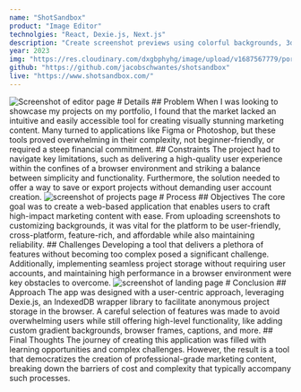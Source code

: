 ```yaml
---
name: "ShotSandbox"
product: "Image Editor"
technolgies: "React, Dexie.js, Next.js"
description: "Create screenshot previews using colorful backgrounds, 3d orientation, browser frames, and more."
year: 2023
img: "https://res.cloudinary.com/dxgbphyhg/image/upload/v1687567779/portfolio%20assets/shotsandbox/preview.jpg"
github: "https://github.com/jacobschwantes/shotsandbox"
live: "https://www.shotsandbox.com/"
---
```


<Image alt="Screenshot of editor page" src="https://res.cloudinary.com/dxgbphyhg/image/upload/v1687567779/portfolio%20assets/shotsandbox/editor.jpg" />
<Card>
  # Details
  <Grid cols="2">
    <Block>
      ## Problem 
      When I was looking to showcase my projects on my portfolio,
      I found that the market lacked an intuitive and easily accessible tool for
      creating visually stunning marketing content. Many turned to applications
      like Figma or Photoshop, but these tools proved overwhelming in their
      complexity, not beginner-friendly, or required a steep financial
      commitment.
    </Block>
    <Block>
      ## Constraints 
      The project had to navigate key limitations, such as
      delivering a high-quality user experience within the confines of a browser
      environment and striking a balance between simplicity and functionality.
      Furthermore, the solution needed to offer a way to save or export projects without
      demanding user account creation.
    </Block>
  </Grid>
</Card>
<Image alt="screenshot of projects page" src="https://res.cloudinary.com/dxgbphyhg/image/upload/v1687567779/portfolio%20assets/shotsandbox/projects.jpg" />
<Card>
  # Process
  <Grid cols="2">
    <Block>
      ## Objectives 
      The core goal was to create a web-based application that
      enables users to craft high-impact marketing content with ease. From
      uploading screenshots to customizing backgrounds, it was vital for the
      platform to be user-friendly, cross-platform, feature-rich, and affordable while also
      maintaining reliability.
    </Block>
    <Block>
      ## Challenges 
      Developing a tool that delivers a plethora of features
      without becoming too complex posed a significant challenge. Additionally,
      implementing seamless project storage without requiring user accounts, and
      maintaining high performance in a browser environment were key obstacles
      to overcome.
    </Block>
  </Grid>
</Card>
<Image alt="screenshot of landing page" src="https://res.cloudinary.com/dxgbphyhg/image/upload/v1687567779/portfolio%20assets/shotsandbox/landing.jpg" />
<Card>
  # Conclusion
  <Grid cols="2">
    <Block>
      ## Approach 
      The app was designed with a user-centric approach, leveraging
      Dexie.js, an IndexedDB wrapper library to facilitate anonymous project storage in the browser. A
      careful selection of features was made to avoid overwhelming users while
      still offering high-level functionality, like adding custom gradient
      backgrounds, browser frames, captions, and more.
    </Block>
    <Block>
      ## Final Thoughts 
      The journey of creating this application was filled with
      learning opportunities and complex challenges. However, the result is a
      tool that democratizes the creation of professional-grade marketing
      content, breaking down the barriers of cost and complexity that typically
      accompany such processes.
    </Block>
  </Grid>
</Card>
